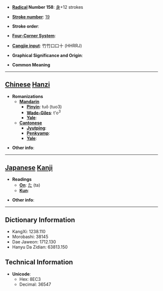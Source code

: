 * '''[[Wiktionary:Chinese radical index| Radical]] Number 158''': [[Wiktionary:Chinese radical index 身|身]]+12 strokes

* '''[[Wiktionary:Chinese total strokes index|Stroke number]]''': [[Wiktionary:Chinese total strokes index 19|19]]

* '''Stroke order''': 

* '''[[Wiktionary:Chinese four corner index|Four-Corner System]]''': 

* '''[[Wiktionary:Chinese Cangjie index|Cangjie input]]''': 竹竹口口十 (HHRRJ)

* '''Graphical Significance and Origin''': 

* '''Common Meaning'''

----

== [[Chinese]] [[Hanzi]] ==

* '''Romanizations'''
** '''[[Mandarin]]'''
*** '''[[Pinyin]]''': tuǒ (tuo3)
*** '''[[Wade-Giles]]''': t'o<sup>3</sup>
*** '''[[Yale]]''': 
** '''[[Cantonese]]'''
*** '''[[Jyutping]]''':
*** '''[[Penkyamp]]''': 
*** '''[[Yale]]''': 

* '''Other info''': 

----

== [[Japanese]] [[Kanji]] ==

* '''Readings'''
** '''[[On]]''': [[た]] (ta)
** '''[[Kun]]''': 

* '''Other info''':  

----

== Dictionary Information ==

* KangXi: 1238.110
* Morobashi: 38145
* Dae Jaweon: 1712.130
* Hanyu Da Zidian: 63813.150

== Technical Information ==

* '''Unicode''':
** Hex: 8EC3
** Decimal: 36547